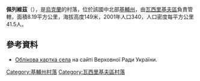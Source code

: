 {{coord|50|14|33|N|30|0|11|E|scale:30000|display=title}}

'''佩列維茲'''（{{lang-uk|Перевіз}}），是[[烏克蘭|烏克蘭]]的村落，位於該國中北部[[基輔州|基輔州]]，由[[瓦西里基夫區|瓦西里基夫區]]負責管轄，面積8.19平方公里，海拔高度149米，2001年人口340，人口密度每平方公里41.5人。

==參考資料==
* [http://w1.c1.rada.gov.ua/pls/z7502/A005?rdat1=29.05.2012&rf7571=15431 Облікова картка села]{{dead link|date=2017年11月 |bot=InternetArchiveBot |fix-attempted=yes }} на сайті Верховної Ради України.

{{DEFAULTSORT:Перевіз}}
[[Category:基輔州村落|Category:基輔州村落]]
[[Category:瓦西里基夫區村落|Category:瓦西里基夫區村落]]


{{Kiev-geo-stub}}